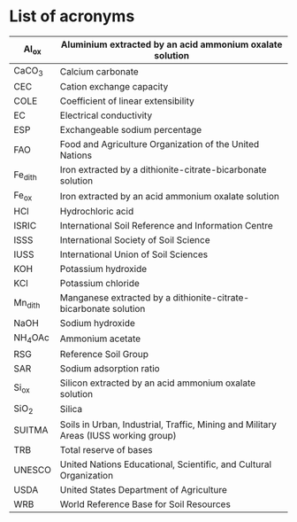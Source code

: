 # List of acronyms

| Al~ox~   | Aluminium extracted by an acid ammonium oxalate solution                            |
|----------|--------------------------------------------------------------|
| CaCO~3~  | Calcium carbonate                                                                   |
| CEC      | Cation exchange capacity                                                            |
| COLE     | Coefficient of linear extensibility                                                 |
| EC       | Electrical conductivity                                                             |
| ESP      | Exchangeable sodium percentage                                                      |
| FAO      | Food and Agriculture Organization of the United Nations                             |
| Fe~dith~ | Iron extracted by a dithionite-citrate-bicarbonate solution                         |
| Fe~ox~   | Iron extracted by an acid ammonium oxalate solution                                 |
| HCl      | Hydrochloric acid                                                                   |
| ISRIC    | International Soil Reference and Information Centre                                 |
| ISSS     | International Society of Soil Science                                               |
| IUSS     | International Union of Soil Sciences                                                |
| KOH      | Potassium hydroxide                                                                 |
| KCl      | Potassium chloride                                                                  |
| Mn~dith~ | Manganese extracted by a dithionite-citrate-bicarbonate solution                    |
| NaOH     | Sodium hydroxide                                                                    |
| NH~4~OAc | Ammonium acetate                                                                    |
| RSG      | Reference Soil Group                                                                |
| SAR      | Sodium adsorption ratio                                                             |
| Si~ox~   | Silicon extracted by an acid ammonium oxalate solution                              |
| SiO~2~   | Silica                                                                              |
| SUITMA   | Soils in Urban, Industrial, Traffic, Mining and Military Areas (IUSS working group) |
| TRB      | Total reserve of bases                                                              |
| UNESCO   | United Nations Educational, Scientific, and Cultural Organization                   |
| USDA     | United States Department of Agriculture                                             |
| WRB      | World Reference Base for Soil Resources                                             |
